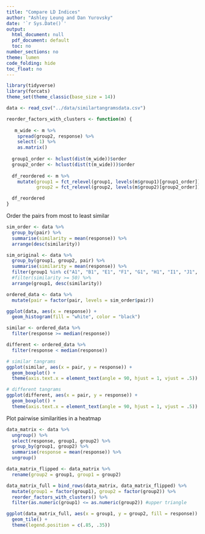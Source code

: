 ```yaml
---
title: "Compare LD Indices"
author: "Ashley Leung and Dan Yurovsky"
date: '`r Sys.Date()`'
output:
  html_document: null
  pdf_document: default
  toc: no
number_sections: no
theme: lumen
code_folding: hide
toc_float: no
---
```

```r
library(tidyverse)
library(forcats)
theme_set(theme_classic(base_size = 14))
```

```r
data <- read_csv("../data/similartangramsdata.csv")
```


```r
reorder_factors_with_clusters <- function(m) {
 
   m_wide <- m %>%
    spread(group2, response) %>%
    select(-1) %>%
    as.matrix() 
  
  group1_order <- hclust(dist(m_wide))$order
  group2_order <- hclust(dist(t(m_wide)))$order
  
  df_reordered <- m %>%
    mutate(group1 = fct_relevel(group1, levels(m$group1)[group1_order]),
           group2 = fct_relevel(group2, levels(m$group2)[group2_order]))

  df_reordered
}
```

Order the pairs from most to least similar
```r
sim_order <- data %>%
  group_by(pair) %>%
  summarise(similarity = mean(response)) %>%
  arrange(desc(similarity))

sim_original <- data %>%
  group_by(group1, group2, pair) %>%
  summarise(similarity = mean(response)) %>%
  filter(group1 %in% c("A1", "B1", "E1", "F1", "G1", "H1", "I1", "J1", "K1", "L1") | group2 %in% c("B1", "E1", "F1", "G1",          "H1", "I1", "J1", "K1", "L1")) %>%
  #filter(similarity >= 50) %>%
  arrange(group1, desc(similarity))

ordered_data <- data %>%
  mutate(pair = factor(pair, levels = sim_order$pair))
```

```r
ggplot(data, aes(x = response)) +
  geom_histogram(fill = "white", color = "black")
```

```r
similar <- ordered_data %>%
  filter(response >= median(response))

different <- ordered_data %>%
  filter(response < median(response))

# similar tangrams
ggplot(similar, aes(x = pair, y = response)) +
  geom_boxplot() + 
  theme(axis.text.x = element_text(angle = 90, hjust = 1, vjust = .5))

# different tangrams
ggplot(different, aes(x = pair, y = response)) +
  geom_boxplot() + 
  theme(axis.text.x = element_text(angle = 90, hjust = 1, vjust = .5))

```

Plot pairwise similarities in a heatmap

```r
data_matrix <- data %>%
  ungroup() %>%
  select(response, group1, group2) %>%
  group_by(group1, group2) %>%
  summarise(response = mean(response)) %>%
  ungroup()

data_matrix_flipped <- data_matrix %>%
  rename(group2 = group1, group1 = group2)

data_matrix_full = bind_rows(data_matrix, data_matrix_flipped) %>%
  mutate(group1 = factor(group1), group2 = factor(group2)) %>%
  reorder_factors_with_clusters() %>%
  filter(as.numeric(group1) <= as.numeric(group2)) #upper triangle

ggplot(data_matrix_full, aes(x = group1, y = group2, fill = response)) + 
  geom_tile() + 
  theme(legend.position = c(.85, .35))
```
